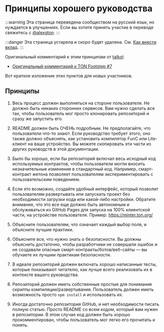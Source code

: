# Принципы хорошего руководства

:::warning
Эта страница переведена сообществом на русский язык, но нуждается в улучшениях. Если вы хотите принять участие в переводе свяжитесь с [@alexgton](https://t.me/alexgton).
:::

:::danger
Эта страница устарела и скоро будет удалена.
См. [Как внести вклад](/v3/contribute/).
:::

Оригинальный комментарий к этим принципам от [talkol](https://github.com/talkol):

- [Оригинальный комментарий к TON Footstep #7](https://github.com/ton-society/ton-footsteps/issues/7#issuecomment-1187581181)

Вот краткое изложение этих пунктов для новых участников.

## Принципы

1. Весь процесс должен выполняться на стороне пользователя. Не должно быть никаких сторонних сервисов. Вам нужно сделать все так, чтобы пользователь мог просто клонировать репозиторий и сразу же запустить его.

2. README должен быть ОЧЕНЬ подробным. Не предполагайте, что пользователи что-то знают. Если руководство требует этого, оно также должно объяснять, как установить компилятор FunC или Lite-клиент на ваше устройство. Вы можете скопировать эти части из других руководств в этой документации.

3. Было бы хорошо, если бы репозиторий включал весь исходный код используемых контрактов, чтобы пользователи могли вносить незначительные изменения в стандартный код. Например, смарт-контракт жетона позволяет пользователям экспериментировать с пользовательским поведением.

4. Если это возможно, создайте удобный интерфейс, который позволит пользователям развертывать или запускать проект без необходимости загрузки кода или какой-либо настройки. Обратите внимание, что это все еще должно быть автономным и обслуживаться из GitHub Pages для запуска на 100% клиентской части, на устройстве пользователя. Пример: https://minter.ton.org/

5. Объясните пользователям, что означает каждый выбор поля, и объясните лучшие практики.

6. Объясните все, что нужно знать о безопасности. Вы должны объяснить достаточно, чтобы разработчики не совершали ошибок и не создавали опасные смарт-контракты/ботов/веб-сайты — вы обучаете их лучшим практикам безопасности.

7. В идеале репозиторий должен включать хорошо написанные тесты, которые показывают читателю, как лучше всего реализовать их в контексте вашего руководства.

8. Репозиторий должен иметь собственные простые для понимания скрипты компиляции/развертывания. Пользователь должен иметь возможность просто `npm install` и использовать их.

9. Иногда достаточно репозитория GitHub, и нет необходимости писать полную статью. Просто README со всем кодом, который вам нужен в репозитории. В этом случае код должен быть хорошо прокомментирован, чтобы пользователь мог легко его прочитать и понять.
